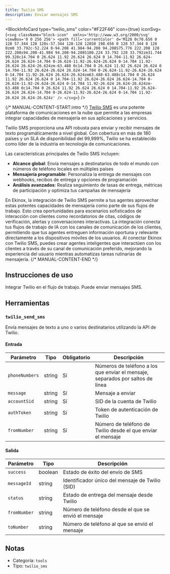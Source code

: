 ```yaml
---
title: Twilio SMS
description: Enviar mensajes SMS
---
```



<BlockInfoCard 
  type="twilio_sms"
  color="#F22F46"
  icon={true}
  iconSvg={`<svg className="block-icon"  xmlns='http://www.w3.org/2000/svg' viewBox='0 0 256 256'>
      <path
        fill='currentColor'
        d='M128 0c70.656 0 128 57.344 128 128s-57.344 128-128 128S0 198.656 0 128 57.344 0 128 0zm0 33.792c-52.224 0-94.208 41.984-94.208 94.208S75.776 222.208 128 222.208s94.208-41.984 94.208-94.208S180.224 33.792 128 33.792zm31.744 99.328c14.704 0 26.624 11.92 26.624 26.624 0 14.704-11.92 26.624-26.624 26.624-14.704 0-26.624-11.92-26.624-26.624 0-14.704 11.92-26.624 26.624-26.624zm-63.488 0c14.704 0 26.624 11.92 26.624 26.624 0 14.704-11.92 26.624-26.624 26.624-14.704 0-26.624-11.92-26.624-26.624 0-14.704 11.92-26.624 26.624-26.624zm63.488-63.488c14.704 0 26.624 11.92 26.624 26.624 0 14.704-11.92 26.624-26.624 26.624-14.704 0-26.624-11.92-26.624-26.624 0-14.704 11.92-26.624 26.624-26.624zm-63.488 0c14.704 0 26.624 11.92 26.624 26.624 0 14.704-11.92 26.624-26.624 26.624-14.704 0-26.624-11.92-26.624-26.624 0-14.704 11.92-26.624 26.624-26.624z'
      />
    </svg>`}
/>

{/* MANUAL-CONTENT-START:intro */}
[Twilio SMS](https://www.twilio.com/en-us/sms) es una potente plataforma de comunicaciones en la nube que permite a las empresas integrar capacidades de mensajería en sus aplicaciones y servicios.

Twilio SMS proporciona una API robusta para enviar y recibir mensajes de texto programáticamente a nivel global. Con cobertura en más de 180 países y un SLA de disponibilidad del 99,999%, Twilio se ha establecido como líder de la industria en tecnología de comunicaciones.

Las características principales de Twilio SMS incluyen:

- **Alcance global**: Envía mensajes a destinatarios de todo el mundo con números de teléfono locales en múltiples países
- **Mensajería programable**: Personaliza la entrega de mensajes con webhooks, recibos de entrega y opciones de programación
- **Análisis avanzados**: Realiza seguimiento de tasas de entrega, métricas de participación y optimiza tus campañas de mensajería

En Ekinox, la integración de Twilio SMS permite a tus agentes aprovechar estas potentes capacidades de mensajería como parte de sus flujos de trabajo. Esto crea oportunidades para escenarios sofisticados de interacción con clientes como recordatorios de citas, códigos de verificación, alertas y conversaciones interactivas. La integración conecta tus flujos de trabajo de IA con los canales de comunicación de los clientes, permitiendo que tus agentes entreguen información oportuna y relevante directamente a los dispositivos móviles de los usuarios. Al conectar Ekinox con Twilio SMS, puedes crear agentes inteligentes que interactúen con los clientes a través de su canal de comunicación preferido, mejorando la experiencia del usuario mientras automatizas tareas rutinarias de mensajería.
{/* MANUAL-CONTENT-END */}

## Instrucciones de uso

Integrar Twilio en el flujo de trabajo. Puede enviar mensajes SMS.

## Herramientas

### `twilio_send_sms`

Envía mensajes de texto a uno o varios destinatarios utilizando la API de Twilio.

#### Entrada

| Parámetro | Tipo | Obligatorio | Descripción |
| --------- | ---- | ----------- | ----------- |
| `phoneNumbers` | string | Sí | Números de teléfono a los que enviar el mensaje, separados por saltos de línea |
| `message` | string | Sí | Mensaje a enviar |
| `accountSid` | string | Sí | SID de la cuenta de Twilio |
| `authToken` | string | Sí | Token de autenticación de Twilio |
| `fromNumber` | string | Sí | Número de teléfono de Twilio desde el que enviar el mensaje |

#### Salida

| Parámetro | Tipo | Descripción |
| --------- | ---- | ----------- |
| `success` | boolean | Estado de éxito del envío de SMS |
| `messageId` | string | Identificador único del mensaje de Twilio \(SID\) |
| `status` | string | Estado de entrega del mensaje desde Twilio |
| `fromNumber` | string | Número de teléfono desde el que se envió el mensaje |
| `toNumber` | string | Número de teléfono al que se envió el mensaje |

## Notas

- Categoría: `tools`
- Tipo: `twilio_sms`
